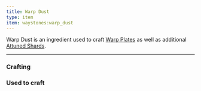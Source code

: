 ```yaml
---
title: Warp Dust
type: item
item: waystones:warp_dust
---
```


Warp Dust is an ingredient used to craft [Warp Plates](warp_plate) as well as additional [Attuned Shards](attuned_shard).

---

### Crafting

<CraftingRecipe recipe="waystones:warp_dust"/>

### Used to craft

<CraftingRecipe recipe="waystones:warp_plate"/>

<InterfaceScreen name="Warp Plate Screen" screen={warpPlateImage.src}>
    <MinecraftItem item="waystones:warp_dust" class="left-[160px] top-[34px]" />
    <MinecraftItem item="waystones:warp_dust" class="left-[104px] top-[90px]" />
    <MinecraftItem item="minecraft:flint" class="left-[160px] top-[90px]" />
    <MinecraftItem item="waystones:warp_dust" class="left-[216px] top-[90px]" />
    <MinecraftItem item="waystones:warp_dust" class="left-[160px] top-[146px]" />
</InterfaceScreen>